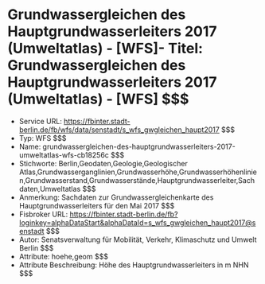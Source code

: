 # Grundwassergleichen des Hauptgrundwasserleiters 2017 (Umweltatlas) - [WFS]- Titel: Grundwassergleichen des Hauptgrundwasserleiters 2017 (Umweltatlas) - [WFS] $$$
- Service URL: https://fbinter.stadt-berlin.de/fb/wfs/data/senstadt/s_wfs_gwgleichen_haupt2017 $$$
- Typ: WFS $$$
- Name: grundwassergleichen-des-hauptgrundwasserleiters-2017-umweltatlas-wfs-cb18256c $$$
- Stichworte: Berlin,Geodaten,Geologie,Geologischer Atlas,Grundwasserganglinien,Grundwasserhöhe,Grundwasserhöhenlinien,Grundwasserstand,Grundwasserstände,Hauptgrundwasserleiter,Sachdaten,Umweltatlas $$$
- Anmerkung: Sachdaten zur Grundwassergleichenkarte des Hauptgrundwasserleiters für den Mai 2017 $$$
- Fisbroker URL: https://fbinter.stadt-berlin.de/fb?loginkey=alphaDataStart&alphaDataId=s_wfs_gwgleichen_haupt2017@senstadt $$$
- Autor: Senatsverwaltung für Mobilität, Verkehr, Klimaschutz und Umwelt Berlin $$$
- Attribute: hoehe,geom $$$
- Attribute Beschreibung: Höhe des Hauptgrundwasserleiters in m NHN $$$
